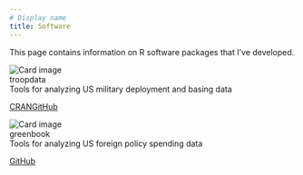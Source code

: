 ---
# Display name
title: Software
---
 
This page contains information on R software packages that I've developed.
 
<div class="row">

<div class="column">

<div class="card-github">
  <img class="card-github-img-top" src="/media/troopdata-hex-logo.png" alt="Card image">
  <div class="card-github-header">troopdata</div>
  <div class="card-github-body">Tools for analyzing US military deployment and basing data</div>
  <div class="card-links">
  <a href="https://cran.r-project.org/package=troopdata" class="card-link">CRAN</a><a href="https://github.com/meflynn/troopdata" class="card-link">GitHub</a>
</div>
</div>

</div>

<div class="column">

<div class="card-github">
  <img class="card-github-img-top" src="/media/greenbook-hex-logo.png" alt="Card image">
  <div class="card-github-header">greenbook</div>
  <div class="card-github-body">Tools for analyzing US foreign policy spending data</div>
  <div class="card-links">
  <a href="https://github.com/meflynn/greenbok" class="card-link">GitHub</a> 
</div>
</div>
 

</div>
</div>


